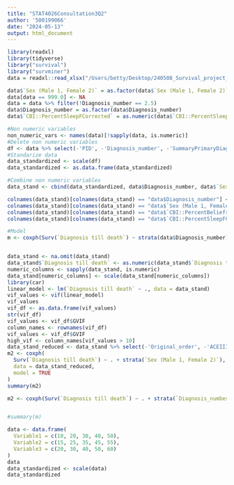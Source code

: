 ```yaml
---
title: "STAT4026Consultation3Q2"
author: '500199066'
date: "2024-05-13"
output: html_document
---
```


```r
library(readxl)
library(tidyverse)
library("survival")
library("survminer")
data = readxl::read_xlsx("/Users/betty/Desktop/240508_Survival_project_for_maths_students_opened.xlsx")
```

```r
data$`Sex (Male 1, Female 2)` = as.factor(data$`Sex (Male 1, Female 2)`)
data[data == 999.0] <- NA
data = data %>% filter(!Diagnosis_number == 2.5)
data$Diagnosis_number = as.factor(data$Diagnosis_number)
data$`CBI::PercentSleepFCorrected` = as.numeric(data$`CBI::PercentSleepFCorrected`)
```

```r
#Non numeric variables
non_numeric_vars <- names(data)[!sapply(data, is.numeric)]
#Delete non numeric variables
df <- data %>% select(-'PID', -'Diagnosis_number', -'SummaryPrimaryDiagnosis_descriptor', -'Sex (Male 1, Female 2)', -'CBI::PercentBeliefsFCorrected')
#Standarize data
data_standardized <- scale(df)
data_standardized <- as.data.frame(data_standardized)
```

```r
#Combine non numeric variables
data_stand <- cbind(data_standardized, data$Diagnosis_number, data$`Sex (Male 1, Female 2)`, data$`CBI::PercentBeliefsFCorrected`)

colnames(data_stand)[colnames(data_stand) == "data$Diagnosis_number"] <- "Diagnosis_number"
colnames(data_stand)[colnames(data_stand) == "data$`Sex (Male 1, Female 2)`"] <- "Sex (Male 1, Female 2)"
colnames(data_stand)[colnames(data_stand) == "data$`CBI::PercentBeliefsFCorrected`"] <- "CBI::PercentBeliefsFCorrected"
colnames(data_stand)[colnames(data_stand) == "data$`CBI::PercentSleepFCorrected`"] <- "CBI::PercentSleepFCorrected"
```

```r
#Model
m <- coxph(Surv(`Diagnosis till death`) ~ strata(data$Diagnosis_number) + `Age at diagnosis` + `Sex (Male 1, Female 2)` + `Disease duration at diagnosis` + `ACEIII::ACEIIITotal`, data = data_stand, model = TRUE)


data_stand <- na.omit(data_stand)
data_stand$`Diagnosis till death` <- as.numeric(data_stand$`Diagnosis till death`)
numeric_columns <- sapply(data_stand, is.numeric)
data_stand[numeric_columns] <- scale(data_stand[numeric_columns])
library(car)
linear_model <- lm(`Diagnosis till death` ~ ., data = data_stand)
vif_values <- vif(linear_model)
vif_values
vif_df <- as.data.frame(vif_values)
str(vif_df)
vif_values <- vif_df$GVIF
column_names <- rownames(vif_df)
vif_values <- vif_df$GVIF
high_vif <- column_names[vif_values > 10]
data_stand_reduced <- data_stand %>% select(-'Original_order', -'ACEIII::ACEIIITotal', -'ACEIII::SubtotalAttention', -'ACEIII::SubtotalMemory', -'ACEIII::SubtotalFluency', -'ACEIII::SubtotalLanguage', -'ACEIII::SubtotalVisuospatial', -'DAD::ExportTotalIadls', -'DAD::ExportTotalDad', -'DAD::ExportTotalBadl', -'Diagnosis_number', -'CBI::PercentBeliefsFCorrected')
m2 <- coxph(
  Surv(`Diagnosis till death`) ~ . + strata(`Sex (Male 1, Female 2)`), 
  data = data_stand_reduced, 
  model = TRUE
)
summary(m2)

m2 <- coxph(Surv(`Diagnosis till death`) ~ . + strata(`Diagnosis_number`) + strata(`Sex (Male 1, Female 2)`) + strata(`CBI::PercentBeliefsFCorrected`) + strata(`CBI::PercentSleepFCorrected`), data = data_stand, model = TRUE)


#summary(m)
```


```r
data <- data.frame(
  Variable1 = c(10, 20, 30, 40, 50),
  Variable2 = c(15, 25, 35, 45, 55),
  Variable3 = c(20, 30, 40, 50, 60)
)
data
data_standardized <- scale(data)
data_standardized
```

